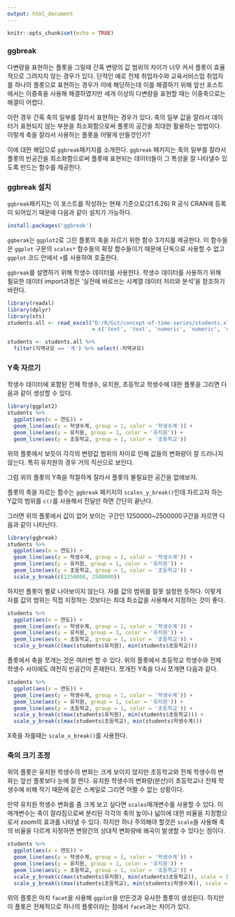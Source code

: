 ```yaml
---
output: html_document
---
```


```r
knitr::opts_chunk$set(echo = TRUE)
```

### ggbreak

다변량을 표현하는 플롯을 그릴때 간혹 변량의 값 범위의 차이가 너무 커서 플롯이 효율적으로 그려지지 않는 경우가 있다. 단적인 예로 전체 취업자수와 교육서비스업 취업자를 하나의 플롯으로 표현하는  경우가 이에 해당하는데 이를 해결하기 위해 앞선 포스트에서는 이중축을 사용해 해결하였지만 세개 이상의 다변량을 표현할 때는 이중축으로는 해결이 어렵다. 

이런 경우 간혹 축의 일부를 잘라서 표현하는 경우가 있다. 축의 일부 값을 잘라서 데이터가 표현되지 않는 부분을 최소화함으로써 플롯의 공간을 최대한 활용하는 방법이다. 이렇게 축을 잘라서 사용하는 플롯을 어떻게 만들것인가?

이에 대한 해답으로 `ggbreak`패키지를 소개한다. `ggbreak` 패키지는 축의 일부를 잘라서 플롯의 빈공간을 최소화함으로써 플롯에 표현되는 데이터들이 그 특성을 잘 나타낼수 있도록 만드는 함수를 제공한다. 

### ggbreak 설치

`ggbreak`패키지는 이 포스트를 작성하는 현재 기준으로(21.6.26) R 공식 CRAN에 등록이 되어있기 때문에 다음과 같이 설치가 가능하다. 

```r
install.packages('ggbreak')
```

`ggberak`는 `ggplot2`로 그린 플롯의 축을 자르기 위한 함수 3가지를 제공한다. 이 함수들은 `ggplot` 구문의 `scales*` 함수들의 확장 함수들이기 때문에 단독으로 사용할 수 없고 `ggplot` 코드 안에서 `+`를 사용하여 호출한다. 

`ggbreak`를 설명하기 위해 학생수 데이터를 사용한다. 학생수 데이터를 사용하기 위해 필요한 데이터 import과정은 '실전에 바로쓰는 시계열 데이터 처리와 분석'을 참조하기 바란다. 

```r
library(readxl)
library(dplyr)
library(xts)
students.all <- read_excel("D:/R/Git/concept-of-time-series/students.xlsx", skip = 16, na = '-', sheet = 1, col_types
                           = c('text', 'text', 'numeric', 'numeric', 'numeric', 'numeric', 'numeric', 'numeric', 'numeric', 'numeric', 'numeric', 'numeric', 'numeric', 'numeric', 'numeric','numeric', 'numeric', 'numeric'))

students <- students.all %>%
  filter(지역규모 == '계') %>% select(-지역규모)
```


### Y축 자르기

학생수 데이터에 포함된 전체 학생수, 유치원, 초등학교 학생수에 대한 플롯을 그리면 다음과 같이 생성할 수 있다. 

```r
library(ggplot2)
students %>%
  ggplot(aes(x = 연도)) + 
  geom_line(aes(y = 학생수계, group = 1, color = '학생수계')) +
  geom_line(aes(y = 유치원, group = 1, color = '유치원')) +
  geom_line(aes(y = 초등학교, group = 1, color = '초등학교'))
```

위의 플롯에서 보듯이 각각의 변량값 범위의 차이로 인해 값들의 변화량이 잘 드러나지 않는다. 특히 유치원의 경우 거의 직선으로 보인다. 

그럼 위의 플롯의 Y축을 적절하게 잘라서 플롯의 불필요한 공간을 없애보자.

플롯의 축을 자르는 함수는 `ggbreak` 패키지의 `scales_y_break()`인데 자르고자 하는 Y값의 범위를 `c()`를 사용해서 전달만 하면 간단히 끝난다. 

그러면 위의 플롯에서 값이 없어 보이는 구간인 1250000~2500000구간을 자르면 다음과 같이 나타난다. 

```r
library(ggbreak)
students %>%
  ggplot(aes(x = 연도)) + 
  geom_line(aes(y = 학생수계, group = 1, color = '학생수계')) +
  geom_line(aes(y = 유치원, group = 1, color = '유치원')) +
  geom_line(aes(y = 초등학교, group = 1, color = '초등학교')) + 
  scale_y_break(c(1250000, 2500000))

```

하지만 플롯이 별로 나아보이지 않는다. 자를 값의 범위를 잘못 설정한 듯하다. 이렇게 자를 값의 범위는 직접 지정하는 것보다는 최대 최소값을 사용해서 지정하는 것이 좋다. 

```r
students %>%
  ggplot(aes(x = 연도)) + 
  geom_line(aes(y = 학생수계, group = 1, color = '학생수계')) +
  geom_line(aes(y = 유치원, group = 1, color = '유치원')) +
  geom_line(aes(y = 초등학교, group = 1, color = '초등학교')) + 
  scale_y_break(c(max(students$유치원), min(students$초등학교)))
```

플롯에서 축을 쪼개는 것은 여러번 할 수 있다. 위의 플롯에서 초등학교 학생수와 전체 학생수 사이에도 여전히 빈공간이 존재한다. 쪼개진 Y축을 다시 쪼개면 다음과 같다. 

```r
students %>%
  ggplot(aes(x = 연도)) + 
  geom_line(aes(y = 학생수계, group = 1, color = '학생수계')) +
  geom_line(aes(y = 유치원, group = 1, color = '유치원')) +
  geom_line(aes(y = 초등학교, group = 1, color = '초등학교')) + 
  scale_y_break(c(max(students$유치원), min(students$초등학교))) +
  scale_y_break(c(max(students$초등학교), min(students$학생수계)))
```

X축을 자를때는 `scale_x_break()`를 사용한다.

### 축의 크기 조정

위의 플롯은 유치원 학생수의 변화는 크게 보이지 않지만 초등학교와 전체 학생수의 변화는 앞선 플롯보다 눈에 잘 띈다. 유치원 학생수의 변화량(분산)이 초등학교나 전체 학생수에 비해 작기 때문에 같은 스케일로 그리면 어쩔 수 없는 상황이다. 

만약 유치원 학생수 변화를 좀 크게 보고 싶다면 `scales`매개변수를 사용할 수 있다. 이 매개변수는 축이 잘라짐으로써 분리된 각각의 축의 높이나 넓이에 대한 비율을 지정함으로서 zoom의 효과를 나타낼 수 있다. 하지만 하나 주의해야 할것은 `scale`을 사용해 축의 비율을 다르게 지정하면 변량간의 상대적 변화량에 왜곡이 발생할 수 있다는 점이다. 

```r
students %>%
  ggplot(aes(x = 연도)) + 
  geom_line(aes(y = 학생수계, group = 1, color = '학생수계')) +
  geom_line(aes(y = 유치원, group = 1, color = '유치원')) +
  geom_line(aes(y = 초등학교, group = 1, color = '초등학교')) + 
  scale_y_break(c(max(students$유치원), min(students$초등학교)), scale = 1.5) +
  scale_y_break(c(max(students$초등학교), min(students$학생수계)), scale = 1.5)
```

위의 플롯은 마치 `facet`을 사용해 `ggplot`을 만든것과 유사한 플롯이 생성된다. 하지만 이 플롯은 전체적으로 하나의 플롯이라는 점에서 `facet`과는 차이가 있다. 
